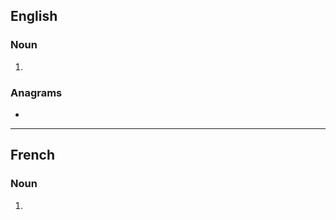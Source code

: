 ==English==

===Noun===
{{head|en|noun form}}

# {{plural of|en|yali}}

===Anagrams===
* {{anagrams|en|a=ailsy|Islay|saily}}

----

==French==

===Noun===
{{head|fr|noun forms|g=m-p}}

# {{plural of|fr|yali}}
